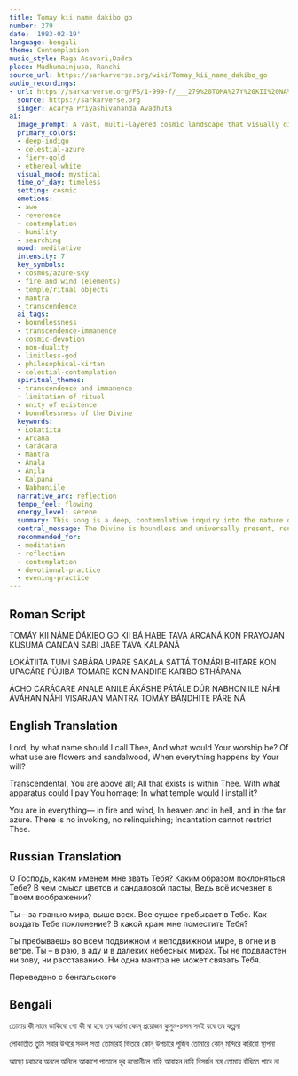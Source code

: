 ```yaml
---
title: Tomay kii name dakibo go
number: 279
date: '1983-02-19'
language: bengali
theme: Contemplation
music_style: Raga Asavari,Dadra
place: Madhumainjusa, Ranchi
source_url: https://sarkarverse.org/wiki/Tomay_kii_name_dakibo_go
audio_recordings:
- url: https://sarkarverse.org/PS/1-999-f/___279%20TOMA%27Y%20KII%20NA%27ME%20D%27A%27KIBO%20GO.mp3
  source: https://sarkarverse.org
  singer: Acarya Priyashivananda Avadhuta
ai:
  image_prompt: A vast, multi-layered cosmic landscape that visually dissolves the boundary between the macrocosm and the microcosm. In the center, an infinite swirl of deep indigo and ethereal azure represents the omnipresent and boundless Divine, laced with shimmering filaments of transcendent golden light. Minimalistic, semi-transparent elements like the faint outline of a dissolving temple or scattered, fading ritual flowers (kusuma candan) should be visible near the bottom, symbolizing the inadequacy of finite ritual to capture the infinite. The image must convey profound reverence and searching quietude, blending dynamic forces of elemental fire (anala) and air (anila) into the cosmic structure.
  primary_colors:
  - deep-indigo
  - celestial-azure
  - fiery-gold
  - ethereal-white
  visual_mood: mystical
  time_of_day: timeless
  setting: cosmic
  emotions:
  - awe
  - reverence
  - contemplation
  - humility
  - searching
  mood: meditative
  intensity: 7
  key_symbols:
  - cosmos/azure-sky
  - fire and wind (elements)
  - temple/ritual objects
  - mantra
  - transcendence
  ai_tags:
  - boundlessness
  - transcendence-immanence
  - cosmic-devotion
  - non-duality
  - limitless-god
  - philosophical-kirtan
  - celestial-contemplation
  spiritual_themes:
  - transcendence and immanence
  - limitation of ritual
  - unity of existence
  - boundlessness of the Divine
  keywords:
  - Lokatiita
  - Arcana
  - Carácara
  - Mantra
  - Anala
  - Anila
  - Kalpaná
  - Nabhoniile
  narrative_arc: reflection
  tempo_feel: flowing
  energy_level: serene
  summary: This song is a deep, contemplative inquiry into the nature of the Divine, questioning the utility of traditional rituals, names, and temples to define or contain the Creator. It asserts that the Lord is transcendental, above all existence, yet simultaneously immanent, residing in every element of the universe, from fire and wind to heaven and hell. The song concludes that no human effort or incantation can restrict the all-pervading, boundless truth.
  central_message: The Divine is boundless and universally present, rendering all limited, finite forms of worship and designation irrelevant to its infinite nature.
  recommended_for:
  - meditation
  - reflection
  - contemplation
  - devotional-practice
  - evening-practice
---
```


## Roman Script

TOMÁY KII NÁME D́ÁKIBO GO
KII BÁ HABE TAVA ARCANÁ
KON PRAYOJAN KUSUMA CANDAN
SABI JABE TAVA KALPANÁ

LOKÁTIITA TUMI SABÁRA UPARE
SAKALA SATTÁ TOMÁRI BHITARE
KON UPACÁRE PÚJIBA TOMÁRE
KON MANDIRE KARIBO STHÁPANÁ

ÁCHO CARÁCARE ANALE ANILE
ÁKÁSHE PÁTÁLE DÚR NABHONIILE
NÁHI ÁVÁHAN NÁHI VISARJAN
MANTRA TOMÁY BÁṊDHITE PÁRE NÁ

## English Translation

Lord, by what name should I call Thee,
And what would Your worship be?
Of what use are flowers and sandalwood,
When everything happens by Your will?

Transcendental, You are above all;
All that exists is within Thee.
With what apparatus could I pay You homage;
In what temple would I install it?

You are in everything— in fire and wind,
In heaven and in hell, and in the far azure.
There is no invoking, no relinquishing;
Incantation cannot restrict Thee.

## Russian Translation

О Господь, каким именем мне звать Тебя?
Каким образом поклоняться Тебе?
В чем смысл цветов и сандаловой пасты,
Ведь всё исчезнет в Твоем воображении?

Ты – за гранью мира, выше всех.
Все сущее пребывает в Тебе.
Как воздать Тебе поклонение?
В какой храм мне поместить Тебя?

Ты пребываешь во всем подвижном
и неподвижном мире, в огне и в ветре.
Ты – в раю, в аду и в далеких небесных мирах.
Ты не подвластен ни зову, ни расставанию.
Ни одна мантра не может связать Тебя.

Переведено с бенгальского

## Bengali

তোমায় কী নামে ডাকিবো গো 
কী বা হবে তব অর্চনা 
কোন্ প্রয়োজন কুসুম-চন্দন 
সবই যবে তব কল্পনা

লোকাতীত তুমি সবার উপরে 
সকল সত্তা তোমারই ভিতরে
কোন্ উপচারে পূজিব তোমারে 
কোন্ মন্দিরে করিবো স্থাপনা

আছো চরাচরে অনলে অনিলে 
আকাশে পাতালে দূর নভোনীলে 
নাহি আবাহন নাহি বিসর্জন 
মন্ত্র তোমায় বাঁধিতে পারে না
